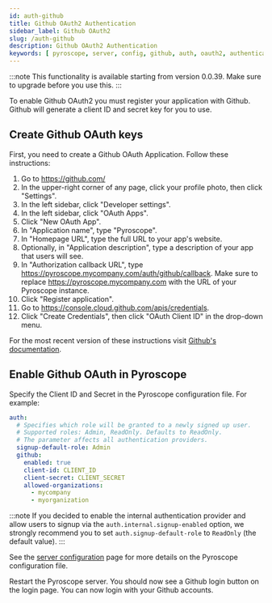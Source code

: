 ```yaml
---
id: auth-github
title: Github OAuth2 Authentication
sidebar_label: Github OAuth2
slug: /auth-github
description: Github OAuth2 Authentication
keywords: [ pyroscope, server, config, github, auth, oauth2, authentication ]
---
```


:::note
This functionality is available starting from version 0.0.39. Make sure to upgrade before you use this.
:::

To enable Github OAuth2 you must register your application with Github. Github will generate a client ID and secret key for you to use.

## Create Github OAuth keys

First, you need to create a Github OAuth Application. Follow these instructions:


1. Go to https://github.com/
1. In the upper-right corner of any page, click your profile photo, then click "Settings".
1. In the left sidebar, click "Developer settings".
1. In the left sidebar, click "OAuth Apps".
1. Click "New OAuth App".
1. In "Application name", type "Pyroscope".
1. In "Homepage URL", type the full URL to your app's website.
1. Optionally, in "Application description", type a description of your app that users will see.
1. In "Authorization callback URL", type https://pyroscope.mycompany.com/auth/github/callback. Make sure to replace https://pyroscope.mycompany.com with the URL of your Pyroscope instance.
1. Click "Register application".
1. Go to https://console.cloud.github.com/apis/credentials.
1. Click "Create Credentials", then click "OAuth Client ID" in the drop-down menu.

For the most recent version of these instructions visit [Github's documentation](https://docs.github.com/en/developers/apps/building-oauth-apps/creating-an-oauth-app).


## Enable Github OAuth in Pyroscope

Specify the Client ID and Secret in the Pyroscope configuration file. For example:

```yaml
auth:
  # Specifies which role will be granted to a newly signed up user.
  # Supported roles: Admin, ReadOnly. Defaults to ReadOnly.
  # The parameter affects all authentication providers.
  signup-default-role: Admin
  github:
    enabled: true
    client-id: CLIENT_ID
    client-secret: CLIENT_SECRET
    allowed-organizations:
      - mycompany
      - myorganization
```

:::note
If you decided to enable the internal authentication provider and allow users to signup via the
`auth.internal.signup-enabled` option, we strongly recommend you to set `auth.signup-default-role` to `ReadOnly` (the default value).
:::

See the [server configuration](configuration.mdx) page for more details on the Pyroscope configuration file.

Restart the Pyroscope server. You should now see a Github login button on the login page. You can now login with your Github accounts.
